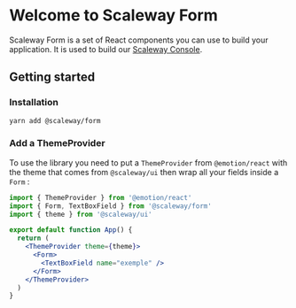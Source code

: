 
<Meta title="Introduction" />

# Welcome to Scaleway Form

Scaleway Form is a set of React components you can use to build your application. It is used to build our [Scaleway Console](https://console.scaleway.com).

## Getting started

### Installation

```bash
yarn add @scaleway/form
```

### Add a ThemeProvider

To use the library you need to put a `ThemeProvider` from `@emotion/react` with the theme that comes from `@scaleway/ui` then wrap all your fields inside a `Form` :

```jsx
import { ThemeProvider } from '@emotion/react'
import { Form, TextBoxField } from '@scaleway/form'
import { theme } from '@scaleway/ui'

export default function App() {
  return (
    <ThemeProvider theme={theme}>
      <Form>
        <TextBoxField name="exemple" />
      </Form>
    </ThemeProvider>
  )
}
```

